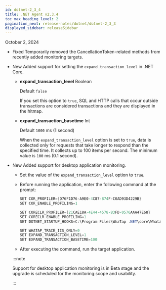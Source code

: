 ```yaml
---
id: dotnet-2_3_4
title: .NET Agent v2.3.4
toc_max_heading_level: 2
pagination_next: release-notes/dotnet/dotnet-2_3_3
displayed_sidebar: releaseSidebar
---
```


October 2, 2024

- <Status priority='0'>Fixed</Status> Temporarily removed the CancellationToken-related methods from recently added monitoring targets.

- <Status priority='1'>New</Status> Added support for setting the `expand_transaction_level` in .NET Core.

  - **expand_transaction_level** <span class='type'>Boolean</span>

    Default `false`

    If you set this option to `true`, SQL and HTTP calls that occur outside transactions are considered transactions and they are displayed in the hitmap.

  - **expand_transaction_basetime** <span class='type'>Int</span>

    Default `1000` ms (1 second)

    When the `expand_transaction_level` option is set to `true`, data is collected only for requests that take longer to respond than the specified time. It collects up to 100 items per second. The minimum value is `100` ms (0.1 second).

- <Status priority='1'>New</Status> Added support for desktop application monitoring.

  - Set the value of the `expand_transaction_level` option to `true`.

  - Before running the application, enter the following command at the prompt:

    ```csharp
    SET COR_PROFILER={D76F1D76-A9E0-4C87-874F-C0AD93D4229B}
    SET COR_ENABLE_PROFILING=1

    SET CORECLR_PROFILER={21CAE18A-4E44-4578-83FD-0576AAA47E68}
    SET CORECLR_ENABLE_PROFILING=1
    SET DOTNET_STARTUP_HOOKS=C:\Program Files\WhaTap .NET\core\Whatap.Startup.NetCore.dll

    SET WHATAP_TRACE_IIS_ONLY=0
    SET EXPAND_TRANSACTION_LEVEL=1
    SET EXPAND_TRANSACTION_BASETIME=100
    ```

  - After executing the command, run the target application. 

  :::note 

  Support for desktop application monitoring is in Beta stage and the upgrade is scheduled for the monitoring scope and usability.

  :::


<DownloadAgent />
